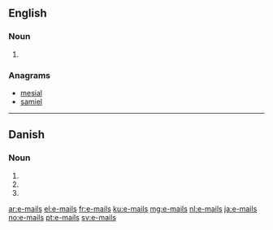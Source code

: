 ==English==

===Noun===
{{head|en}}

# {{plural of|e-mail}}

===Anagrams===
* [[mesial#English|mesial]]
* [[samiel#English|samiel]]

----

==Danish==

===Noun===
{{head|da|noun form|g=c}}

# {{form of|genitive singular indefinite|e-mail|lang=da}}
# {{form of|plural indefinite|e-mail|lang=da}}
# {{form of|genitive plural indefinite|e-mail|lang=da}}

[[ar:e-mails]]
[[el:e-mails]]
[[fr:e-mails]]
[[ku:e-mails]]
[[mg:e-mails]]
[[nl:e-mails]]
[[ja:e-mails]]
[[no:e-mails]]
[[pt:e-mails]]
[[sv:e-mails]]